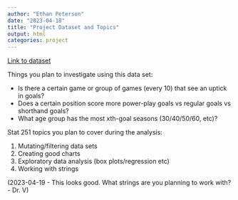 ```yaml
---
author: "Ethan Peterson"
date: "2023-04-18"
title: "Project Dataset and Topics"
output: html
categories: project
---
```


[Link to dataset](https://github.com/rfordatascience/tidytuesday/blob/master/data/2020/2020-03-03/readme.md)

Things you plan to investigate using this data set:

- Is there a certain game or group of games (every 10) that see an uptick in goals?
- Does a certain position score more power-play goals vs regular goals vs shorthand goals?
- What age group has the most xth-goal seasons (30/40/50/60, etc)?

Stat 251 topics you plan to cover during the analysis:

1. Mutating/filtering data sets
2. Creating good charts
3. Exploratory data analysis (box plots/regression etc)
4. Working with strings



(2023-04-19 - This looks good. What strings are you planning to work with? - Dr. V)
